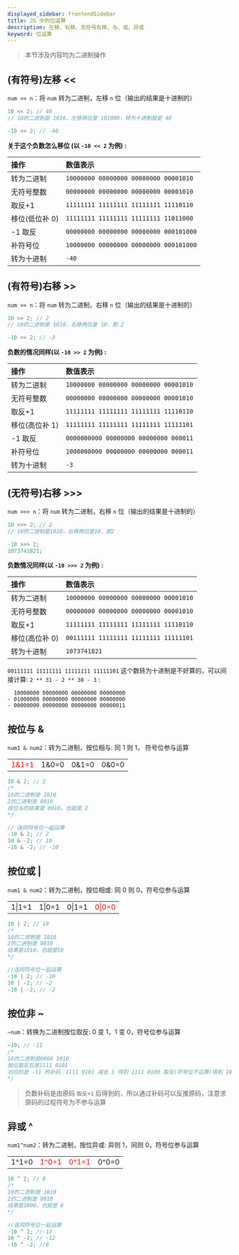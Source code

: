 ```yaml
---
displayed_sidebar: frontendSidebar
title: JS 中的位运算
description: 左移、右移、无符号右移、与、或、异或
keyword: 位运算
---
```


<Author count={2300} publish="2019-9-9 18:55" update="2023-6-13 10:46" />

> <Emphasis>本节涉及内容均为二进制操作</Emphasis>

## (有符号)左移 <<

`num << n`：将 `num` 转为二进制，左移 `n` 位（输出的结果是十进制的）

```js
10 << 2; // 40
// 10的二进制是 1010，左移两位是 101000，转为十进制就是 40

-10 << 2; // -40
```

**关于这个负数怎么移位 (以 `-10 << 2` 为例) :**

| 操作           | 数值表示                               |
| :------------- | :------------------------------------- |
| 转为二进制     | `10000000 00000000 00000000 00001010`  |
| 无符号整数     | `00000000 00000000 00000000 00001010`  |
| 取反+1         | `11111111 11111111 11111111 11110110`  |
| 移位(低位补 0) | `11111111 11111111 11111111 11011000`  |
| -1 取反        | `00000000 00000000 00000000 000101000` |
| 补符号位       | `10000000 00000000 00000000 000101000` |
| 转为十进制     | `-40`                                  |

## (有符号)右移 >>

`num >> n`：将 `num` 转为二进制，右移 `n` 位（输出的结果是十进制的）

```js
10 >> 2; // 2
// 10的二进制是 1010，右移两位是 10，即 2

-10 >> 2; // -3
```

**负数的情况同样(以 `-10 >> 2` 为例) :**

| 操作           | 数值表示                              |
| :------------- | :------------------------------------ |
| 转为二进制     | `10000000 00000000 00000000 00001010` |
| 无符号整数     | `00000000 00000000 00000000 00001010` |
| 取反+1         | `11111111 11111111 11111111 11110110` |
| 移位(高位补 1) | `11111111 11111111 11111111 11111101` |
| -1 取反        | `0000000000 00000000 00000000 000011` |
| 补符号位       | `1000000000 00000000 00000000 000011` |
| 转为十进制     | `-3`                                  |

## (无符号)右移 >>>

`num >>> n`：将 `num` 转为二进制，右移 `n` 位（输出的结果是十进制的）

```js
10 >>> 2; // 2
// 10的二进制是1010，右移两位是10，即2

-10 >>> 2;
1073741821;
```

**负数情况同样(以 `-10 >>> 2` 为例) :**

| 操作           | 数值表示                              |
| :------------- | :------------------------------------ |
| 转为二进制     | `10000000 00000000 00000000 00001010` |
| 无符号整数     | `00000000 00000000 00000000 00001010` |
| 取反+1         | `11111111 11111111 11111111 11110110` |
| 移位(高位补 0) | `00111111 11111111 11111111 11111101` |
| 转为十进制     | `1073741821`                          |

`00111111 11111111 11111111 11111101` 这个数转为十进制是不好算的，可以间接计算: `2 ** 31 - 2 ** 30 - 3` :

```
  10000000 00000000 00000000 00000000
- 01000000 00000000 00000000 00000000
- 00000000 00000000 00000000 00000011
```

## 按位与 &

`num1 & num2`：转为二进制，按位相与: <Emphasis>同 1 则 1， 符号位参与运算 </Emphasis>

|                                |       |       |       |
| :----------------------------- | :---- | :---- | :---- |
| <font color="red">1&1=1</font> | 1&0=0 | 0&1=0 | 0&0=0 |

```js
10 & 2; // 2
/*
10的二进制是 1010
2的二进制是 0010
按位与的结果是 0010，也就是 2
*/

// 连同符号位一起运算
-10 & 2; // 2
10 & -2; // 10
-10 & -2; // -10
```

## 按位或 |

`num1 & num2`：转为二进制，按位相或: <Emphasis>同 0 则 0，符号位参与运算 </Emphasis>

|        |        |        |                                 |
| ------ | ------ | ------ | ------------------------------- |
| 1\|1=1 | 1\|0=1 | 0\|1=1 | <font color="red">0\|0=0</font> |

```js
10 | 2; // 10
/*
10的二进制是 1010
2的二进制是 0010
结果是1010，也就是10
*/

//连同符号位一起运算
-10 | 2; // -10
10 | -2; // -2
-10 | -2; // -2
```

## 按位非 ~

`~num`：转换为二进制按位取反: <Emphasis>0 变 1，1 变 0，符号位参与运算</Emphasis>

```js
~10; // -11
/*
10的二进制是0000 1010
按位取反后是1111 0101
对应的是 -11 的补码：1111 0101 减去 1 得到 1111 0100 取反(符号位不运算)得到 1000 1011
*/
```

> 负数补码是由原码 `取反+1` 后得到的，所以通过补码可以反推原码，注意求原码的过程符号为不参与运算

## 异或 ^

`num1^num2`：转为二进制，按位异或: <Emphasis>异则 1，同则 0，符号位参与运算</Emphasis>

|       |                                |                                |       |
| ----- | ------------------------------ | ------------------------------ | ----- |
| 1^1=0 | <font color="red">1^0=1</font> | <font color="red">0^1=1</font> | 0^0=0 |

```js
10 ^ 2; // 8
/*
10的二进制是 1010
2的二进制是 0010
结果是1000，也就是 8
*/

//连同符号位一起运算
-10 ^ 2; //-12
10 ^ -2; // -12
-10 ^ -2; //8
```
